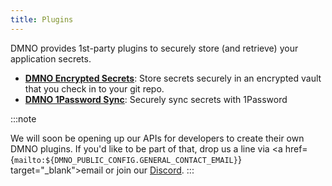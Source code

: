 ```yaml
---
title: Plugins
---
```


DMNO provides 1st-party plugins to securely store (and retrieve) your application secrets.


- [**DMNO Encrypted Secrets**](/docs/guides/plugins/encrypted-vault): Store secrets securely in an encrypted vault that you check in to your git repo. 
- [**DMNO 1Password Sync**](/docs/guides/plugins/1password): Securely sync secrets with 1Password 


:::note

We will soon be opening up our APIs for developers to create their own DMNO plugins. If you'd like to be part of that, drop us a line via <a href={`mailto:${DMNO_PUBLIC_CONFIG.GENERAL_CONTACT_EMAIL}`} target="_blank">email</a> or join our <a href={DMNO_PUBLIC_CONFIG.DISCORD_JOIN_URL} target="_blank">Discord</a>.
:::
